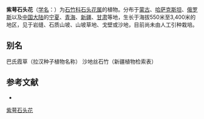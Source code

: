 {{Speciesbox
| name = 紫萼石头花
| status = 
| status_system = 
| image =
| genus = Gypsophila
| species = patrinii
| authority = Ser.
}}

'''紫萼石头花'''（[[学名|学名]]：{{lang|la|''Gypsophila patrinii''}}）为[[石竹科|石竹科]][[石头花属|石头花属]]的植物。分布于[[蒙古|蒙古]]、[[哈萨克斯坦|哈萨克斯坦]]、[[俄罗斯|俄罗斯]]以及[[中国大陆|中国大陆]]的[[宁夏|宁夏]]、[[青海|青海]]、[[新疆|新疆]]、[[甘肃|甘肃]]等地，生长于海拔550米至3,400米的地区，见于岩缝、石质山坡、山坡草地、戈壁或沙地，目前尚未由人工引种栽培。

== 别名 ==
巴氏霞草（拉汉种子植物名称） 沙地丝石竹（新疆植物检索表）

== 参考文献 ==
<div class="references-small">
* {{cite web| url =http://www.bioinfo.cn/db05/KmzwSpecies.php?action=view&id=2524| title =紫萼石头花| work =《中国高等植物数据库全库》| publisher =中国科学院微生物研究所| author =昆明植物研究所| accessdate =2009-02-23| deadurl =yes| archiveurl =https://web.archive.org/web/20160305095743/http://www.bioinfo.cn/db05/KmzwSpecies.php?action=view&id=2524| archivedate =2016-03-05}}
</div>
{{Taxonbar|from=Q15226065}}

[[Category:石头花属|紫萼石头花]]


{{植物小作品}}